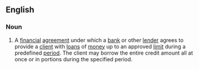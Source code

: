 ==English==
{{wikipedia}}

===Noun===
{{en-noun|sg=[[line]] [[of]] [[credit]]|pl=lines of credit}}

#{{finance}} A [[financial]] [[agreement]] under which a [[bank]] or other [[lender]] agrees to provide a [[client]] with [[loan]]s of [[money]] up to an approved [[limit]] during a predefined [[period]]. The client may borrow the entire credit amount all at once or in portions during the specified period.